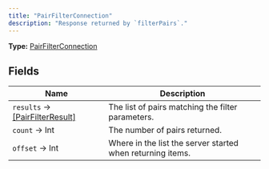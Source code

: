 ```yaml
---
title: "PairFilterConnection"
description: "Response returned by `filterPairs`."
---
```


**Type:** [PairFilterConnection](/api-reference/types/pairfilterconnection)

## Fields

| Name | Description |
|------|-------------|
| `results` → [[PairFilterResult]](/api-reference/types/pairfilterresult) | The list of pairs matching the filter parameters. |
| `count` → Int | The number of pairs returned. |
| `offset` → Int | Where in the list the server started when returning items. |

